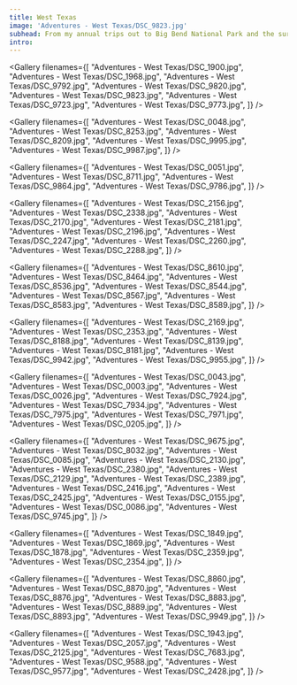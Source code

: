 ```yaml
---
title: West Texas
image: 'Adventures - West Texas/DSC_9823.jpg'
subhead: From my annual trips out to Big Bend National Park and the surrounding park land of the Chihuahuan desert.
intro:
---
```


<Photo filename="Adventures - West Texas/DSC_2002.jpg" />

<Gallery filenames={[
  "Adventures - West Texas/DSC_1900.jpg",
  "Adventures - West Texas/DSC_1968.jpg",
  "Adventures - West Texas/DSC_9792.jpg",
  "Adventures - West Texas/DSC_9820.jpg",
  "Adventures - West Texas/DSC_9823.jpg",
  "Adventures - West Texas/DSC_9723.jpg",
  "Adventures - West Texas/DSC_9773.jpg",
]} />

<Gallery filenames={[
  "Adventures - West Texas/DSC_0048.jpg",
  "Adventures - West Texas/DSC_8253.jpg",
  "Adventures - West Texas/DSC_8209.jpg",
  "Adventures - West Texas/DSC_9995.jpg",
  "Adventures - West Texas/DSC_9987.jpg",
]} />

<Gallery filenames={[
  "Adventures - West Texas/DSC_0051.jpg",
  "Adventures - West Texas/DSC_8711.jpg",
  "Adventures - West Texas/DSC_9864.jpg",
  "Adventures - West Texas/DSC_9786.jpg",
]} />

<Photo filename="Adventures - West Texas/DSC_2231.jpg" />

<Gallery filenames={[
  "Adventures - West Texas/DSC_2156.jpg",
  "Adventures - West Texas/DSC_2338.jpg",
  "Adventures - West Texas/DSC_2170.jpg",
  "Adventures - West Texas/DSC_2181.jpg",
  "Adventures - West Texas/DSC_2196.jpg",
  "Adventures - West Texas/DSC_2247.jpg",
  "Adventures - West Texas/DSC_2260.jpg",
  "Adventures - West Texas/DSC_2288.jpg",
]} />

<Photo filename="Adventures - West Texas/DSC_2319.jpg" />

<Gallery filenames={[
  "Adventures - West Texas/DSC_8610.jpg",
  "Adventures - West Texas/DSC_8464.jpg",
  "Adventures - West Texas/DSC_8536.jpg",
  "Adventures - West Texas/DSC_8544.jpg",
  "Adventures - West Texas/DSC_8567.jpg",
  "Adventures - West Texas/DSC_8583.jpg",
  "Adventures - West Texas/DSC_8589.jpg",
]} />

<Gallery filenames={[
  "Adventures - West Texas/DSC_2169.jpg",
  "Adventures - West Texas/DSC_2353.jpg",
  "Adventures - West Texas/DSC_8188.jpg",
  "Adventures - West Texas/DSC_8139.jpg",
  "Adventures - West Texas/DSC_8181.jpg",
  "Adventures - West Texas/DSC_9942.jpg",
  "Adventures - West Texas/DSC_9955.jpg",
]} />

<Photo filename="Adventures - West Texas/DSC_0229.jpg" />

<Gallery filenames={[
  "Adventures - West Texas/DSC_0043.jpg",
  "Adventures - West Texas/DSC_0003.jpg",
  "Adventures - West Texas/DSC_0026.jpg",
  "Adventures - West Texas/DSC_7924.jpg",
  "Adventures - West Texas/DSC_7934.jpg",
  "Adventures - West Texas/DSC_7975.jpg",
  "Adventures - West Texas/DSC_7971.jpg",
  "Adventures - West Texas/DSC_0205.jpg",
]} />

<Gallery filenames={[
  "Adventures - West Texas/DSC_9675.jpg",
  "Adventures - West Texas/DSC_8032.jpg",
  "Adventures - West Texas/DSC_0085.jpg",
  "Adventures - West Texas/DSC_2130.jpg",
  "Adventures - West Texas/DSC_2380.jpg",
  "Adventures - West Texas/DSC_2129.jpg",
  "Adventures - West Texas/DSC_2389.jpg",
  "Adventures - West Texas/DSC_2416.jpg",
  "Adventures - West Texas/DSC_2425.jpg",
  "Adventures - West Texas/DSC_0155.jpg",
  "Adventures - West Texas/DSC_0086.jpg",
  "Adventures - West Texas/DSC_9745.jpg",
]} />

<Photo filename="Adventures - West Texas/DSC_8072.jpg" />

<Gallery filenames={[
  "Adventures - West Texas/DSC_1849.jpg",
  "Adventures - West Texas/DSC_1869.jpg",
  "Adventures - West Texas/DSC_1878.jpg",
  "Adventures - West Texas/DSC_2359.jpg",
  "Adventures - West Texas/DSC_2354.jpg",
]} />

<Gallery filenames={[
  "Adventures - West Texas/DSC_8860.jpg",
  "Adventures - West Texas/DSC_8870.jpg",
  "Adventures - West Texas/DSC_8876.jpg",
  "Adventures - West Texas/DSC_8883.jpg",
  "Adventures - West Texas/DSC_8889.jpg",
  "Adventures - West Texas/DSC_8893.jpg",
  "Adventures - West Texas/DSC_9949.jpg",
]} />

<Gallery filenames={[
  "Adventures - West Texas/DSC_1943.jpg",
  "Adventures - West Texas/DSC_2057.jpg",
  "Adventures - West Texas/DSC_2125.jpg",
  "Adventures - West Texas/DSC_7683.jpg",
  "Adventures - West Texas/DSC_9588.jpg",
  "Adventures - West Texas/DSC_9577.jpg",
  "Adventures - West Texas/DSC_2428.jpg",
]} />
